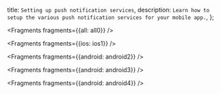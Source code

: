   title: `Setting up push notification services`,
  description: `Learn how to setup the various push notification services for your mobile app.`,
};


<Fragments fragments={{all: all0}} />


<Fragments fragments={{ios: ios1}} />


<Fragments fragments={{android: android2}} />


<Fragments fragments={{android: android3}} />


<Fragments fragments={{android: android4}} />